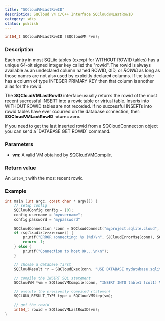 ```yaml
---
title: "SQCloudVMLastRowID"
description: SQCloud VM C/C++ Interface SQCloudVMLastRowID
category: sdks
status: publish
---
```


```c
int64_t SQCloudVMLastRowID (SQCloudVM *vm);
```

### Description
Each entry in most SQLite tables (except for WITHOUT ROWID tables) has a unique 64-bit signed integer key called the "rowid". The rowid is always available as an undeclared column named ROWID, OID, or _ROWID_ as long as those names are not also used by explicitly declared columns. If the table has a column of type INTEGER PRIMARY KEY then that column is another alias for the rowid.

The **SQCloudVMLastRowID** interface usually returns the rowid of the most recent successful INSERT into a rowid table or virtual table. Inserts into WITHOUT ROWID tables are not recorded. If no successful INSERTs into rowid tables have ever occurred on the database connection, then **SQCloudVMLastRowID** returns zero.


<Callout type="warning" title="Getting a rowid without a VM">
If you need to get the last inserted rowid from a SQCloudConnection object you can send a `DATABASE GET ROWID` command.
</Callout>

### Parameters
* **vm**: A valid VM obtained by [SQCloudVMCompile](/docs/sdk/c/sqcloudvmcompile).


### Return value
An `int64_t` with the most recent rowid.

### Example
```c
int main (int argc, const char * argv[]) {
    // setup config
    SQCloudConfig config = {0};
    config.username = "myusername";
    config.password = "mypassword"

    SQCloudConnection *conn = SQCloudConnect("myproject.sqlite.cloud", SQCLOUD_DEFAULT_PORT, &config);
    if (SQCloudIsError(conn)) {
        printf("ERROR connecting: %s (%d)\n", SQCloudErrorMsg(conn), SQCloudErrorCode(conn));
        return -1;
    } else {
        printf("Connection to host OK...\n\n");
    }

    // choose a database first
    SQCloudResult *r = SQCloudExec(conn, "USE DATABASE mydatabase.sqlite;");

    // compile the INSERT SQL statement
    SQCloudVM *vm = SQCloudVMCompile(conn, "INSERT INTO table1 (col1) VALUES ('Hello World');", -1, NULL);

    // execute the previously compiled statement
    SQCLOUD_RESULT_TYPE type = SQCloudVMStep(vm);

    // get the rowid
    int64_t rowid = SQCloudVMLastRowID(vm);
}
```